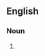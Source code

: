 ==English==

===Noun===
{{head|en|noun form|head=[[four]]-[[letter]] [[word]]s}}

# {{plural of|en|four-letter word}}